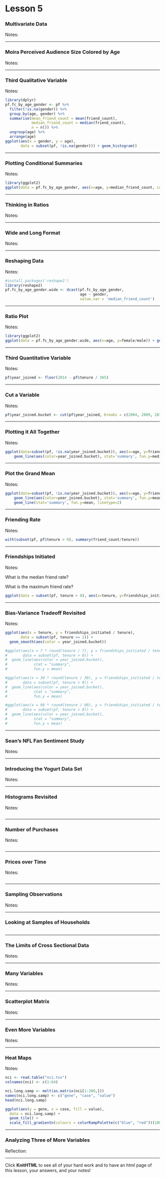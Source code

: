 Lesson 5
========================================================

### Multivariate Data
Notes:

***

### Moira Perceived Audience Size Colored by Age
Notes:

***

### Third Qualitative Variable
Notes:

```r
library(dplyr)
pf.fc_by_age_gender <- pf %>%
  filter(!is.na(gender)) %>%
  group_by(age, gender) %>%
  summarise(mean_friend_count = mean(friend_count),
            median_friend_count = median(friend_count),
            n = n()) %>%
  ungroup(age) %>%
  arrange(age)
ggplot(aes(x = gender, y = age),
       data = subset(pf, !is.na(gender))) + geom_histogram()
```

***

### Plotting Conditional Summaries
Notes:

```r
library(ggplot2)
ggplot(data = pf.fc_by_age_gender, aes(x=age, y=median_friend_count, color=gender)) + geom_line()
```

***

### Thinking in Ratios
Notes:

***

### Wide and Long Format
Notes:

***

### Reshaping Data
Notes:

```r
#install.packages('reshape2')
library(reshape2)
pf.fc_by_age_gender.wide <- dcast(pf.fc_by_age_gender, 
                                  age ~ gender,
                                  value.var = 'median_friend_count')
```


***

### Ratio Plot
Notes:

```r
library(ggplot2)
ggplot(data = pf.fc_by_age_gender.wide, aes(x=age, y=female/male)) + geom_line() + geom_hline(yintercept = 1)
```

***

### Third Quantitative Variable
Notes:

```r
pf$year_joined <- floor(2014 - pf$tenure / 365)
```

***

### Cut a Variable
Notes:

```r
pf$year_joined.bucket <- cut(pf$year_joined, breaks = c(2004, 2009, 2011, 2012, 2014))
```

***

### Plotting it All Together
Notes:

```r
ggplot(data=subset(pf, !is.na(year_joined.bucket)), aes(x=age, y=friend_count)) + 
    geom_line(aes(color=year_joined.bucket), stat='summary', fun.y=median)
```

***

### Plot the Grand Mean
Notes:

```r
ggplot(data=subset(pf, !is.na(year_joined.bucket)), aes(x=age, y=friend_count)) + 
    geom_line(aes(color=year_joined.bucket), stat='summary', fun.y=mean) + 
    geom_line(stat='summary', fun.y=mean, linetype=2)

```

***

### Friending Rate
Notes:

```r
with(subset(pf, pf$tenure > 0), summary(friend_count/tenure))
```

***

### Friendships Initiated
Notes:

What is the median friend rate?

What is the maximum friend rate?

```r
ggplot(data = subset(pf, tenure > 0), aes(x=tenure, y=friendships_initiated/tenure)) + geom_line(aes(color = year_joined.bucket), stat='summary', fun.y = mean)
```

***

### Bias-Variance Tradeoff Revisited
Notes:

```r

ggplot(aes(x = tenure, y = friendships_initiated / tenure),
       data = subset(pf, tenure >= 1)) +
  geom_smooth(aes(color = year_joined.bucket))

#ggplot(aes(x = 7 * round(tenure / 7), y = friendships_initiated / tenure),
#       data = subset(pf, tenure > 0)) +
#  geom_line(aes(color = year_joined.bucket),
#            stat = "summary",
#            fun.y = mean)

#ggplot(aes(x = 30 * round(tenure / 30), y = friendships_initiated / tenure),
#       data = subset(pf, tenure > 0)) +
#  geom_line(aes(color = year_joined.bucket),
#            stat = "summary",
#            fun.y = mean)

#ggplot(aes(x = 90 * round(tenure / 90), y = friendships_initiated / tenure),
#       data = subset(pf, tenure > 0)) +
#  geom_line(aes(color = year_joined.bucket),
#            stat = "summary",
#            fun.y = mean)

```

***

### Sean's NFL Fan Sentiment Study
Notes:

***

### Introducing the Yogurt Data Set
Notes:

***

### Histograms Revisited
Notes:

```r

```

***

### Number of Purchases
Notes:

```r

```

***

### Prices over Time
Notes:

```r

```

***

### Sampling Observations
Notes:

***

### Looking at Samples of Households

```r

```

***

### The Limits of Cross Sectional Data
Notes:

***

### Many Variables
Notes:

***

### Scatterplot Matrix
Notes:

***

### Even More Variables
Notes:

***

### Heat Maps
Notes:

```r
nci <- read.table("nci.tsv")
colnames(nci) <- c(1:64)
```

```r
nci.long.samp <- melt(as.matrix(nci[1:200,]))
names(nci.long.samp) <- c("gene", "case", "value")
head(nci.long.samp)

ggplot(aes(y = gene, x = case, fill = value),
  data = nci.long.samp) +
  geom_tile() +
  scale_fill_gradientn(colours = colorRampPalette(c("blue", "red"))(100))
```


***

### Analyzing Three of More Variables
Reflection:

***

Click **KnitHTML** to see all of your hard work and to have an html
page of this lesson, your answers, and your notes!

